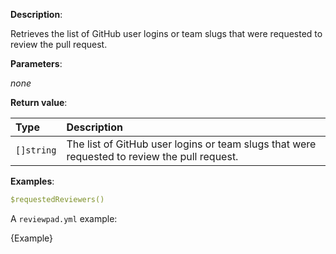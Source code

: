 
**Description**:

Retrieves the list of GitHub user logins or team slugs that were requested to review the pull request.

**Parameters**:

_none_

**Return value**:

| Type       | Description                                                                                  |
| :--------- | :------------------------------------------------------------------------------------------- |
| `[]string` | The list of GitHub user logins or team slugs that were requested to review the pull request. |

**Examples**:

```yml
$requestedReviewers()
```

A `reviewpad.yml` example:

<CodeBlock language="yml">{Example}</CodeBlock>
